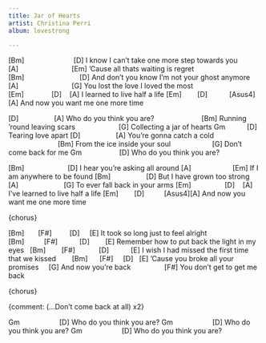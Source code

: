 ```yaml
---
title: Jar of Hearts
artist: Christina Perri
album: lovestrong

---
```


[Bm]                         [D]
I know I can't take one more step towards you
[A]                           [Em]
'Cause all thats waiting is regret
[Bm]                            [D]
And don't you know I'm not your ghost anymore
[A]                           [G]
You lost the love I loved the most
[Em]              [D]    [A]
I learned to live half a life
[Em]        [D]           [Asus4][A]
And now you want me one more time

:::{.song-chorus}
[D]                  [A]
Who do you think you are?
                       [Bm]
Running 'round leaving scars
                     [G]
Collecting a jar of hearts
 Gm           [D]
Tearing love apart
[D]                  [A]
You're gonna catch a cold
                         [Bm]
From the ice inside your soul
                    [G]
Don't come back for me
Gm                   [D]
Who do you think you are?

:::

[Bm]                      [D]
I hear you're asking all around
[A]                     [Em]
If I am anywhere to be found
[Bm]                  [D]
But I have grown too strong
[A]                       [G]
To ever fall back in your arms
[Em]                 [D]    [A]
I've learned to live half a life
[Em]        [D]          [Asus4][A]
And now you want me one more time

{chorus}

[Bm]       [F#]         [D]     [E]
It took so long just to feel alright
 [Bm]          [F#]           [D]        [E]
Remember how to put back the light in my eyes
  [Bm]        [F#]            [D]           [E]
I wish I had missed the first time that we kissed
       [Bm]      [F#]     [D]   [E]
'Cause you broke all your promises
    [G]
And now you're back
                [F#]
You don't get to get me back

{chorus}

{comment: (...Don't come back at all) x2}

Gm                    [D]
Who do you think you are?
Gm                    [D]
Who do you think you are?
Gm                    [D]
Who do you think you are? 
